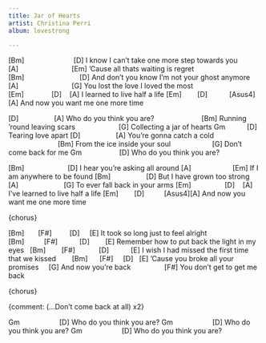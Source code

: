 ```yaml
---
title: Jar of Hearts
artist: Christina Perri
album: lovestrong

---
```


[Bm]                         [D]
I know I can't take one more step towards you
[A]                           [Em]
'Cause all thats waiting is regret
[Bm]                            [D]
And don't you know I'm not your ghost anymore
[A]                           [G]
You lost the love I loved the most
[Em]              [D]    [A]
I learned to live half a life
[Em]        [D]           [Asus4][A]
And now you want me one more time

:::{.song-chorus}
[D]                  [A]
Who do you think you are?
                       [Bm]
Running 'round leaving scars
                     [G]
Collecting a jar of hearts
 Gm           [D]
Tearing love apart
[D]                  [A]
You're gonna catch a cold
                         [Bm]
From the ice inside your soul
                    [G]
Don't come back for me
Gm                   [D]
Who do you think you are?

:::

[Bm]                      [D]
I hear you're asking all around
[A]                     [Em]
If I am anywhere to be found
[Bm]                  [D]
But I have grown too strong
[A]                       [G]
To ever fall back in your arms
[Em]                 [D]    [A]
I've learned to live half a life
[Em]        [D]          [Asus4][A]
And now you want me one more time

{chorus}

[Bm]       [F#]         [D]     [E]
It took so long just to feel alright
 [Bm]          [F#]           [D]        [E]
Remember how to put back the light in my eyes
  [Bm]        [F#]            [D]           [E]
I wish I had missed the first time that we kissed
       [Bm]      [F#]     [D]   [E]
'Cause you broke all your promises
    [G]
And now you're back
                [F#]
You don't get to get me back

{chorus}

{comment: (...Don't come back at all) x2}

Gm                    [D]
Who do you think you are?
Gm                    [D]
Who do you think you are?
Gm                    [D]
Who do you think you are? 
